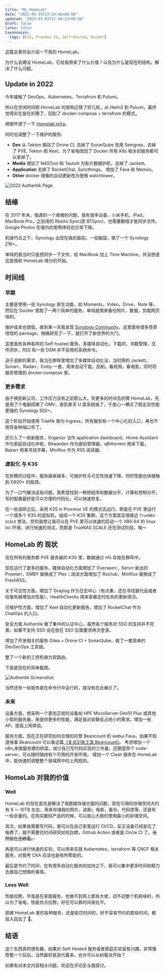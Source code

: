 ```yaml
---
title: "My HomeLab"
date: "2022-05-15T23:39:46+08:00"
updated: "2023-01-03T17:40:23+08:00"
draft: false
latex: false
taxonomies:
  tags: [K3S, Proxmox VE, Self-Hosted, Docker]
---
```


这篇文章将会介绍一下我的 HomeLab。

为什么会建设 HomeLab，它给我带来了什么价值？以及为什么是现在的结构，解决了什么问题。

## Update in 2022

今年接触了 DevOps、Kubernetes、Terrafrom 和 Pulumi。

所以在空闲时间把 HomeLab 的架构迁移了好几轮，从 Helm3 到 Pulumi，最终觉得实在是在折腾了，回到了 docker-compose + terrafrom 的模式。

顺便开源了一下 [Homelab infra](https://github.com/EINDEX/homelab-infra)。

同时也调整了一下维护的服务:

- **Dev** 从 Tekton 换回了 Drone CI, 去掉了 SonarQube 改用 Semgrep，去掉了 PVE, Tekton 和 Keel，为了省电改回了 Docker 所有 K8s 相关的服务都可以拿掉了。
- **Media** 增加了 NASTool 和 Tautulli 为影片数据护航，去掉了 Jackett。
- **Application** 去掉了 RocketChat, Syncthings。 增加了 Fava 和 Memos。
- **Other** docker 镜像的自动更新改为使用 watchtower。

![2022 Authentik Page](https://img.eindex.me/img/cad20937c8d2b0d3259d0602761a88fc.png)

<more />

## 结缘

在 2017 年末，我遇到一个艰难的问题，我有很多设备，小米手机，iPad，MacBook Pro，之前用的 Resilio Sync(原 BTSync)，也需要翻墙才能同步文件。 Google Photos 在墙内的使用体验也日渐下降。

机缘巧合之下，Synology 出现在我的面前。一拍脑袋，搞了一个 Synology 218+。

单纯的我当时只是想同步一下文件，给 MacBook 加上 Time Machine，并没想道这是我和 HomeLab 缘分的开始。

## 时间线

### 早期

主要是使用一些 Synology 原生功能，如 Moments，Video，Drive，Note 等，然后在 Docker 里跑了一两个简单的服务。单纯就用来备份照片，数据，剪裁网页啥的。

维护成本也很低。直到某一天我发现 [Synology Community](https://synocommunity.com/)，这里面有很多奇奇怪怪的 package，稍微研究了一下，就打开了新世界的大门。

这里面有各种各样的 Self-hosted 服务，多媒体自动化，下载的，书籍管理，文件同步，RSS 和一些 DSM 并不自带的系统命令。

迫于追剧的需求，我当在群晖里增加了多媒体自动化没，当时用的 Jackett，Sonarr，Radarr，Emby 一套，用来自动下载，刮削，看视频，看电影。同时将服务管理到 docker-compose 里。

### 更多需求

由于换到新公司，工作压力没有之前那么大。有更多的时间去折腾 HomeLab，先是用了个电脑搭建了 OMV，直到某天 U 盘系统崩了，于是心一横买了稳定且性能更强的 Synology 920+。

这个阶段开始使用 Traefik 做为 Ingress，所有服务有一个中心化的入口，再也不用背各种端口号了。

还引入了一些新服务，Organizr 当作 application dashboard，Home Assistant 作为家庭自动化中枢，Bitwarden 作为密码管理器，qBittorrent 用来下载，Bazarr 用来寻找字幕，Miniflux 作为 RSS 阅读器。

### 虚拟化 与 K3S

在折腾的过程中，服务越来越多，可维护性与可见性快速下降，同时性能也快接触到 D920+ 的瓶颈。

为了一口气解决这些问题，我希望找到一种把程序和数据分开，计算和控制分开，写的配置最好是可以方便的代码化，可以快速恢复。

在一些调研之后，采用 K3S in Proxmox VE 的模式去运行。即是在 PVE 里运行一个或多个 K3S 的虚拟机。组成一个 K3S 集群。这个方案其实很接近 `TrueNAS SCALE` 想法，奈何我想让我可以在 PVE 里可以快速的启动一个 X86-64 的 linux lxc 环境，进行快速的测试，而那是 TrueNAS SCALE 还在测试阶段，唉～

## HomeLab 的 现状

现在所有的服务都 PVE 服务器的 K3S 里，数据通过 nfs 存放在群晖中。

现在运行了更多的服务，媒体自动化方面增加了 Overseerr，Servrr 新出的 Prowlarr，EMBY 替换成了 Plex；阅读方面增加了 Rsshub，Miniflux 替换成了 FreshRSS。

关于可见性方面，增加了 Graylog 作为日志中心（有点重，还在寻找替代品或者给服务器增加点性能），HealthChecks 用来查看定时任务的更新情况。

可维护性方面，增加了 Keel 自动化更新服务，增加了 RocketChat 作为 ChatOps 的入口。

安全方面 Authentik 做了集中的认证中心，虽然各个服务对 SSO 的支持并不完善，如果不支持 SSO 会在放在 SSO 后面要求再次登录。

增加了开发相关的服务 Gitea + Drone CI + SonarQube，做了一套简单的 DevSecOps 工具链。

整了一个新的工控机做为软路由。

下面是现在的简单截图。

![Authentik Screenshot](https://img.eindex.me/img/5cc645f8387d4a78c9645191f9292d58.png)

当然还有一些服务是在命令行中运行的，就没有在此展示了。

### 未来

设备方面，想采购一个更加正规的设备如 HPE MicroServer Gen10 Plus 或其他小型的服务器，来提供更多的性能，满足我对安静且占地小的需求。增加一些 AP，提高上网体验。

服务方面，现在正在研究如何合理的托管 Beancount 的 webui Fava，如果不知道啥事 Beancount 可以看这篇[《复式记账工具 Beancount》](/cn/posts/beancount-introduce)。
考虑增加一个 n8n,来做服务建的桥梁，减少自己写代码实现的工作量。还期望弄个 code-server，可以随时随地有个可用的开发环境。
增加一个 Clash 服务在 HomeLab 中，能快速的调整整个局域网中的上网规则。

## HomeLab 对我的价值

### Well

HomeLab 的存在首先是解决了我数据存储方面的问题，现在可用的存储空间大约有 8 ～ 10TB 左右，用来存储我的照片，追剧，电影，备份，代码库等，还是有一些余量的。在购买数码产品的时候，可以放心大胆的使用最小的存储空间。

其次，如果我需要写代码，我可以在自己家里运行 CI/CD，反正设备已经是花了电费了，就不需要花时间研究如何白嫖，Github Action 或者是 Circle CI 了。~~当然现在还嫖着。~~

再是可以进行快速的实验，可以用来实践 Kubernetes，terraform 等 CNCF 相关服务，对我考 CKA 应该也是有所帮助的。

最后是节约了时间，在有很多自动化服务的加持之下，我可以集中更多时间和精力去做自己想做的事情。

### Less Well

性能拉胯，毕竟是在家跑服务，也做不到网上那些大佬，动不动整个机柜啥的，所以为了省电，性能优点拉胯。好在可以靠时间来拉平。

搭建 HomeLab 里的各种服务，还是挺花时间的，好不容易节约的那些时间，都投入回去了 🥹。

## 结语

这个东西真的很有趣，如果对 Self-Hosted 服务或者家庭实验室有兴趣，非常推荐整一个玩玩，当然最好是迭代着来，也许可以从树莓派开始？

如果有对本文内容相关问题，欢迎在评论区与我探讨。
